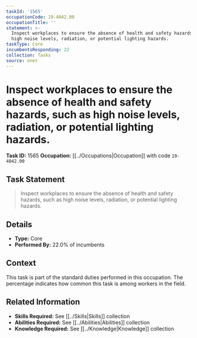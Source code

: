 ```yaml
---
taskId: '1565'
occupationCode: 19-4042.00
occupationTitle: ''
statement: >-
  Inspect workplaces to ensure the absence of health and safety hazards, such as
  high noise levels, radiation, or potential lighting hazards.
taskType: Core
incumbentsResponding: 22
collection: Tasks
source: onet
---
```

# Inspect workplaces to ensure the absence of health and safety hazards, such as high noise levels, radiation, or potential lighting hazards.

**Task ID:** 1565
**Occupation:** [[../Occupations|Occupation]] with code `19-4042.00`

## Task Statement

> Inspect workplaces to ensure the absence of health and safety hazards, such as high noise levels, radiation, or potential lighting hazards.

## Details

- **Type:** Core
- **Performed By:** 22.0% of incumbents

## Context

This task is part of the standard duties performed in this occupation. The percentage indicates how common this task is among workers in the field.

## Related Information

- **Skills Required:** See [[../Skills|Skills]] collection
- **Abilities Required:** See [[../Abilities|Abilities]] collection
- **Knowledge Required:** See [[../Knowledge|Knowledge]] collection
